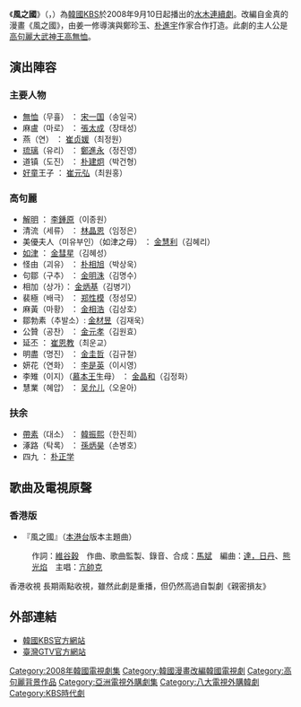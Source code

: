 {{Infobox Television
| show_name     = 風之國
| original_name = {{lang|ko|바람의 나라}}
| image         = [[File:The_Kingdom_of_the_Winds.jpg|250px]]
| caption       = 
| show_name_2   = 
| genre         = 
| format        = 
| based_on      = 金真《風之國》
| creator       = 
| developer     = 
| writer        = [[鄭珍玉|鄭珍玉]]、[[朴進宇|朴進宇]]
| director      = [[姜一修|姜一修]]
| starring      = [[宋一國|宋一國]]、[[崔貞媛|崔貞媛]]、[[鄭進永|鄭進永]]、<br />[[朴建炯|朴建炯]]
| slogan               = 
| theme_music_composer = 
| opentheme            = 
| endtheme             = 
| composer             = 
| country       = {{KOR}}
| language      = [[韓語|韓語]]
| num_episodes  = 36
| location      = 
| runtime       = 約60分鐘
| company       = 綠蛇傳媒
| channel       = [[KBS第2頻道|KBS 2TV]]
| first_run     = {{KOR}}
| first_aired   = {{Nowrap begin}}{{Start date|2008|9|10}}
| last_aired    = {{End date|2009|1|15}}{{Nowrap end}}
| preceded_by   = <!--只適用於系列作品-->
| followed_by   = <!--只適用於系列作品-->
| related       = 
| website       = http://imbc.com/broad/tv/drama/90days/
| production_website   = 
}}
《'''風之國'''》（{{lang-ko|바람의 나라}}，{{lang-en|The Kingdom of the Winds}}）為[[韓國|韓國]][[韓國放送公社|KBS]]於2008年9月10日起播出的[[KBS水木連續劇|水木連續劇]]。改編自金真的漫畫《風之國》，由姜一修導演與鄭珍玉、[[朴進宇|朴進宇]]作家合作打造。此劇的主人公是[[高句麗|高句麗]][[大武神王|大武神王]][[高無恤|高無恤]]。

== 演出陣容 ==
=== 主要人物 ===
* [[大武神王|無恤]]（무휼） ： [[宋一国|宋一国]]（송일국）
* 麻盧（마로） ： [[張太成|張太成]]（장태성）
* 燕（연） ： [[崔贞媛|崔贞媛]]（최정원）
* [[瑠璃明王|琉璃]]（유리） ： [[鄭進永|鄭進永]]（정진영）
* 道镇（도진） ： [[朴建炯|朴建炯]]（박건형）
* [[好童|好童]]王子 ： [[崔元弘|崔元弘]]（최원홍）

=== 高句麗 ===
* [[解明|解明]] ： [[李鐘原|李鍾原]]（이종원）
* 清流（세류） ： [[林晶恩|林晶恩]]（임정은）
* 美優夫人（미유부인）（如津之母） ： [[金慧利|金慧利]]（김혜리）
* [[如津|如津]] ： [[金彗星|金彗星]]（김혜성）
* 怪由（괴유） ： [[朴相旭|朴相旭]]（박상욱）
* 句鄒（구추） ： [[金明洙_(演員)|金明洙]]（김명수）
* 相加（상가）： [[金炳基|金炳基]]（김병기）
* 裴極（배극） ： [[郑性模|郑性模]]（정성모）
* 麻黃（마황） ： [[金相浩|金相浩]]（김상호）
* 鄒勃素（추발소）: [[金材昱|金材昱]]（김재욱）
* 公贊（공찬） ： [[金元孝|金元孝]]（김원효）
* 延丕 ： [[崔恩教|崔恩教]]（최운교） 
* 明盡（명진） ： [[金圭哲|金圭哲]]（김규철）
* 妍花（연화） ： [[李是英|李是英]]（이시영）
* 李雉（이지）（[[慕本王|慕本王]]生母） ： [[金晶和|金晶和]]（김정화）
* 慧業（혜압） ： [[吴允儿|吴允儿]]（오윤아）

=== 扶余 ===
* [[帶素|帶素]]（대소） ： [[韓振熙|韓振熙]]（한진희）
* 涿路（탁록） ： [[孫炳昊|孫炳昊]]（손병호）
* 四九 ： [[朴正学|朴正学]]

==歌曲及電視原聲==
===香港版===
* 『風之國』（[[本港台|本港台]]版本主題曲）
:作詞：[[維谷穀|維谷穀]]　作曲、歌曲監製、錄音、合成：[[馬斌|馬斌]]　編曲：[[達，日丹|達，日丹]]、[[熊光焰|熊光焰]]　主唱：[[亢帥克|亢帥克]]
香港收視
長期兩點收視，雖然此劇是重播，但仍然高過自製劇《親密損友》

==外部連結==
*[http://www.kbs.co.kr/drama/baram 韓國KBS官方網站]{{ko}}
*[https://web.archive.org/web/20110308032749/http://www.gtv.com.tw/Program/B051420101225U/ 臺灣GTV官方網站]{{zh-tw}}

{{電視節目的變遷
|電視台={{KOR}} [[KBS第2頻道|KBS 2TV]]
|播放檔次=[[KBS水木連續劇|水木劇]]
|節目名稱=風之國<br />（2008年9月10日 - 2009年1月15日）
|上一節目=[[傳說的故鄉|傳說的故鄉]]<br />（2008年8月6日 - 2008年9月3日）
|下一節目=[[京淑與京淑的父親|京淑與京淑的父親]]<br />（2009年1月21日 - 2009年1月29日）
}}

{{電視節目的變遷
|電視台= {{HK}} [[亞洲電視|亞洲電視]][[本港台|本港台]]
|播放檔次= 星期一至五21:30-22:00<br/>5月29日、6月15日、6月22日 暫停播映<br/>6月18日至21日、25日至29日 21:00-22:00
|節目名稱= 風之國<br />（2012年3月19日-2012年6月29日）
|上一節目= [[義本同心|義本同心]]<br />（2012年1月30日 - 2012年3月16日）
|下一節目= [[奇男怪女|熟女剩男愛作戰]]<br />（2012年7月2日 - 2012年11月30日）
}}

{{電視節目的變遷
|電視台= {{HK}} [[亞洲電視|亞洲電視]][[本港台|本港台]]
|播放檔次= 星期日22:00-23:00
|節目名稱= 風之國 序幕篇<br />（2012年3月18日）
|上一節目= [[What's_噏？|What's 噏？]]<br />（2011年12月21日 - 2012年3月11日）
|下一節目= [[金錢世界|金錢世界]]<br/>（2012年3月25日）<small>(22:00-22:30)</small><hr/>[[亞洲星空下|亞洲星空下]]<br/>（2012年3月25日）<small>(22:30-23:00)</small>
}}

{{電視節目的變遷
|電視台={{TWN}} [[八大娛樂K台|八大娛樂K台]]
|播放檔次=星期一至日 下午15:00 - 17:00
|節目名稱=風之國<br />(2012.08.24 - 2012.09.14)
|上一節目=[[人妻的秘密|人妻的秘密]]
|下一節目=[[愛的謊言|愛的謊言]]<br />(2012.09.15 - 2012.11.10)
}}

{{KBS水木連續劇}}
{{綠蛇傳媒}}
{{A Story}}
{{南韓古裝/年代電視劇}}
{{DEFAULTSORT:Balam-ui Nala}}
[[Category:2008年韓國電視劇集|Category:2008年韓國電視劇集]]
[[Category:韓國漫畫改編韓國電視劇|Category:韓國漫畫改編韓國電視劇]]
[[Category:高句麗背景作品|Category:高句麗背景作品]]
[[Category:亞洲電視外購劇集|Category:亞洲電視外購劇集]]
[[Category:八大電視外購韓劇|Category:八大電視外購韓劇]]
[[Category:KBS時代劇|Category:KBS時代劇]]